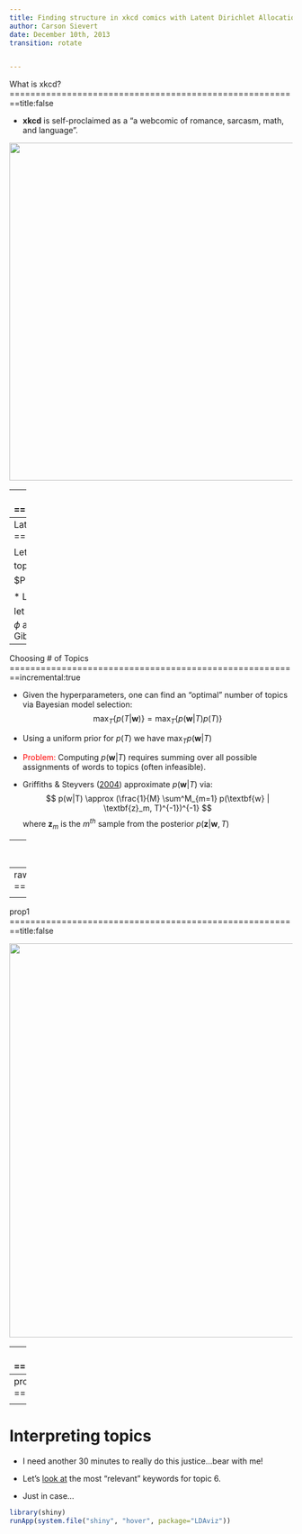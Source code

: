 ```yaml
---
title: Finding structure in xkcd comics with Latent Dirichlet Allocation
author: Carson Sievert
date: December 10th, 2013
transition: rotate


---
```


What is xkcd?
========================================================title:false

* __xkcd__ is self-proclaimed as a "a webcomic of romance, sarcasm, math, and language".

<div align="center">
  <img src="sports.png" width="600" height="600">
</div>


---
Each comic is a mixture of topics
========================================================incremental:true

<div align="center">
  <img src="sports copy.png" width="700" height="800">
</div>

***

* "a", "of", and "to" are viewed as noninformative and are removed.
* This document's content is:
  * 4/17 math
  * 5/17 <font color="red">romance</font>
  * 5/17 <font color="blue">sarcasm</font>
  * 3/17 <font color="green">language</font>
* Each document has a unique pmf over all topics.
* Each topic has a unique pmf over all words.


---
Latent Dirichlet Allocation (LDA)
========================================================incremental:true

Let $w_i$ denote the $i^{th}$ token where $i \in \{1, \dots, N\}$. For a fixed vocab $v \in \{1, \dots, V\}$ and number of topics $T$:

$P(w_i = v) = \sum_{j=1}^T P(w_i = v | z_i = j)P(z_i = j)$

* Let $\phi_i^{(j)} = P(w_i = v | z_i = j)$ and $\Phi$ the $V$ by $T$ matrix.
* For a given document $d_i \in \{1, \dots, D\}$), let $\theta_j^{(d_i)} = P(z_i = j)$ and $\Theta$ the $T$ by $D$ matrix.
* Assign (you guessed it) Dirichlet priors to both $\phi$ and $\theta$.
* With symmetric hyperparameters, we may integrate out $\phi$ and $\theta$ and use collapsed Gibbs to obtain samples from the target $p(\textbf{z}|\textbf{w}, T)$ and construct $\hat{\phi}$, $\hat{\theta}$.


---
Choosing # of Topics
========================================================incremental:true

* Given the hyperparameters, one can find an "optimal" number of topics via Bayesian model selection:
$$
\max_T\{ p(T| \textbf{w}) \} = \max_T\{ p(\textbf{w}|T)p(T) \}
$$

* Using a uniform prior for $p(T)$ we have $\max_T p(\textbf{w}|T)$
* <font color="red">Problem:</font> Computing $p(\textbf{w}|T)$ requires summing over all possible assignments of words to topics (often infeasible).
* Griffiths & Steyvers ([2004](http://psiexp.ss.uci.edu/research/papers/sciencetopics.pdf)) approximate $p(\textbf{w}|T)$ via:
$$
p(w|T) \approx (\frac{1}{M} \sum^M_{m=1} p(\textbf{w} | \textbf{z}_m, T)^{-1})^{-1}
$$
where $\textbf{z}_m$ is the $m^{th}$ sample from the posterior $p(\textbf{z} | \textbf{w}, T)$



---
Likelihood as a function of T
========================================================
<div align="center">
  <img src="log-like.png" width="1000" height="600">
</div>



---
raw
========================================================title:false

<div align="center">
  <img src="raw.png" width="1000" height="700">
</div>



---
prop1
========================================================title:false

<div align="center">
  <img src="prop1.png" width="1000" height="700">
</div>


---
prop2
========================================================title:false

<div align="center">
  <img src="prop2.png" width="1000" height="700">
</div>


---
prop3
========================================================title:false

<div align="center">
  <img src="prop3.png" width="1000" height="700">
</div>


---
Interpreting topics
========================================================
* I need another 30 minutes to really do this justice...bear with me!

* Let's [look at](http://glimmer.rstudio.com/cpsievert/xkcd/) the most "relevant" keywords for topic 6. 

* Just in case...

```r
library(shiny)
runApp(system.file("shiny", "hover", package="LDAviz"))
```
